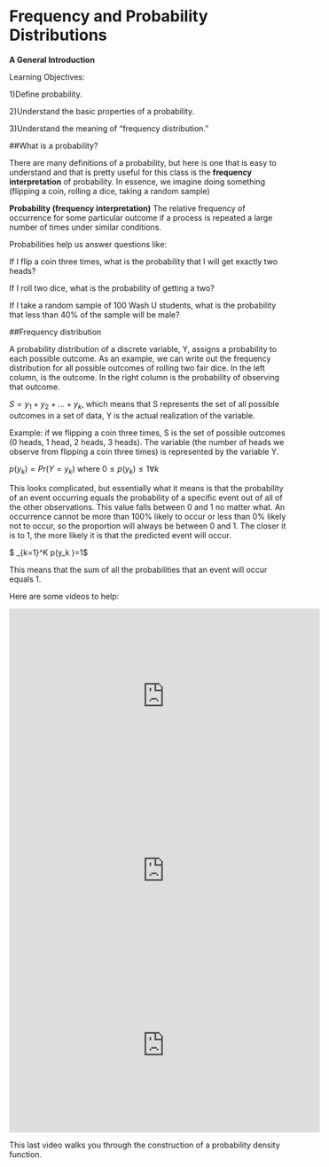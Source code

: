
# Frequency and Probability Distributions

**A General Introduction**

Learning Objectives:

1)Define probability.

2)Understand the basic properties of a probability.

3)Understand the meaning of "frequency distribution."

##What is a probability?

There are many definitions of a probability, but here is one that is easy to understand and that is pretty useful for this class is the **frequency interpretation** of probability.  In essence, we imagine doing something (flipping a coin, rolling a dice, taking a random sample) 

**Probability (frequency interpretation)**
The relative frequency of occurrence for some particular outcome if a process is repeated a large number of times under similar conditions.

Probabilities help us answer questions like:

If I flip a coin three times, what is the probability that I will get exactly two heads?

If I roll two dice, what is the probability of getting a two?

If I take a random sample of 100 Wash U students, what is the probability that less than 40% of the sample will be male?

##Frequency distribution

A probability distribution of a discrete variable, Y, assigns a probability to each possible outcome. As an example, we can write out the frequency distribution for all possible outcomes of rolling two fair dice. In the left column, is the outcome.  In the right column is the probability of observing that outcome.

$S= {y_1+ y_2 +\ldots+y_k}$, which means that S represents the set of all possible outcomes in a set of data, Y is the actual realization of the variable.

Example: if we flipping a coin three times, S is the set of possible outcomes (0 heads, 1 head, 2 heads, 3 heads). The variable (the number of heads we observe from flipping a coin three times) is represented by the variable Y. 

$p(y_k)= Pr(Y=y_k)$ where $0 \le p(y_k) \le 1 \forall k$ 

This looks complicated, but essentially what it means is that the probability of an event occurring equals the probability of a specific event out of all of the other observations. This value falls between 0 and 1 no matter what. An occurrence cannot be more than 100% likely to occur or less than 0% likely not to occur, so the proportion will always be between 0 and 1. The closer it is to 1, the more likely it is that the predicted event will occur.

$ \sum_{k=1}^K p(y_k )=1$

This means that the sum of all the probabilities that an event will occur equals 1. 

Here are some videos to help: 

<iframe width="560" height="315" src="https://youtube.com/embed/3ER8OkqBdpE" frameborder="0" allowfullscreen></iframe>

<iframe width="560" height="315" src="https://youtube.com/embed/6E_NVnboMB8" frameborder="0" allowfullscreen></iframe>

<iframe width="560" height="315" src="https://youtube.com/embed/Fvi9A_tEmXQ" frameborder="0" allowfullscreen></iframe>


This last video walks you through the construction of a probability density function. 